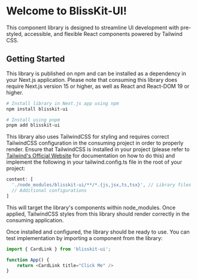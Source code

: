 
<Meta title="Introduction" />

# Welcome to BlissKit-UI!
This component library is designed to streamline UI development with pre-styled, accessible, and flexible React components powered by Tailwind CSS.

## Getting Started
This library is published on npm and can be installed as a dependency in your Next.js application. Please note that consuming this library does require Next.js version 15 or higher, as well as React and React-DOM 19 or higher.

```bash
# Install library in Next.js app using npm
npm install blisskit-ui

# Install using pnpm
pnpm add blisskit-ui
```

This library also uses TailwindCSS for styling and requires correct TailwindCSS configuration in the consuming project in order to properly render. Ensure that TailwindCSS is installed in your project (please refer to [Tailwind's Official Website](https://tailwindcss.com/) for documentation on how to do this) and implement the following in your tailwind.config.ts file in the root of your project:

```typescript
content: [
  './node_modules/blisskit-ui/**/*.{js,jsx,ts,tsx}', // Library files
  // Additional configurations
]
```

This will target the library's components within node_modules. Once applied, TailwindCSS styles from this library should render correctly in the consuming application.

Once installed and configured, the library should be ready to use. You can test implementation by importing a component from the library:

```typescript
import { CardLink } from 'blisskit-ui';

function App() {
    return <CardLink title="Click Me" />
}
```